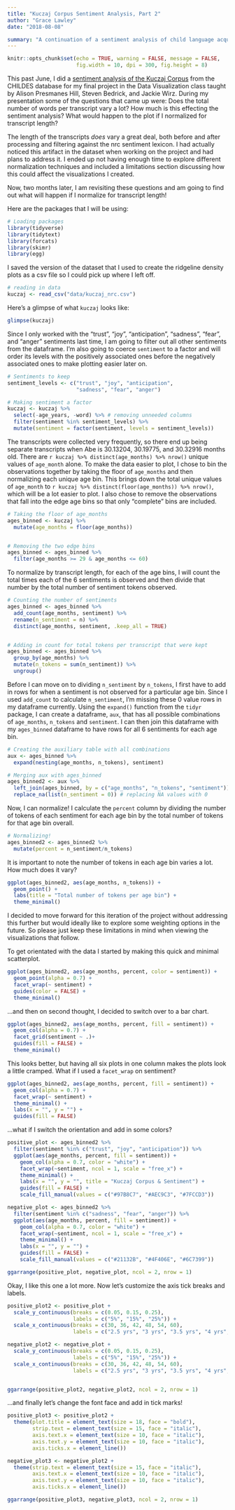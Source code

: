 ```yaml
---
title: "Kuczaj Corpus Sentiment Analysis, Part 2"
author: "Grace Lawley"
date: "2018-08-08"

summary: "A continuation of a sentiment analysis of child language acquisition data using the Kuczaj Corpus from the CHILDES database."
---
```


```r
knitr::opts_chunk$set(echo = TRUE, warning = FALSE, message = FALSE,
                      fig.width = 10, dpi = 300, fig.height = 8)
```

This past June, I did a [sentiment analysis of the Kuczaj Corpus](https://grace.rbind.io/project/final_vis/) from the CHILDES database for my final project in the Data Visualization class taught by Alison Presmanes Hill, Steven Bedrick, and Jackie Wirz. During my presentation some of the questions that came up were: Does the total number of words per transcript vary a lot? How much is this effecting the sentiment analysis? What would happen to the plot if I normalized for transcript length?

The length of the transcripts *does* vary a great deal, both before and after processing and filtering against the nrc sentiment lexicon. I had actually noticed this artifact in the dataset when working on the project and had plans to address it. I ended up not having enough time to explore different normalization techniques and included a limitations section discussing how this could affect the visualizations I created.

Now, two months later, I am revisiting these questions and am going to find out what will happen if I normalize for transcript length!

Here are the packages that I will be using:
```r
# Loading packages
library(tidyverse)
library(tidytext)
library(forcats)
library(skimr)
library(egg)
```

I saved the version of the dataset that I used to create the ridgeline density plots as a csv file so I could pick up where I left off.
```r
# reading in data
kuczaj <- read_csv("data/kuczaj_nrc.csv")     
```

Here's a glimpse of what `kuczaj` looks like:
```r
glimpse(kuczaj)
```

Since I only worked with the "trust", "joy", "anticipation", "sadness", "fear", and "anger" sentiments last time, I am going to filter out all other sentiments from the dataframe.  I'm also going to coerce `sentiment` to a factor and will order its levels with the positively associated ones before the negatively associated ones to make plotting easier later on.

```r
# Sentiments to keep
sentiment_levels <- c("trust", "joy", "anticipation", 
                      "sadness", "fear", "anger")

# Making sentiment a factor
kuczaj <- kuczaj %>% 
  select(-age_years, -word) %>% # removing unneeded columns
  filter(sentiment %in% sentiment_levels) %>% 
  mutate(sentiment = factor(sentiment, levels = sentiment_levels))
```


The transcripts were collected very frequently, so there end up being separate transcripts when Abe is 30.13204, 30.19775, and 30.32916 months old. There are `r kuczaj %>% distinct(age_months) %>% nrow()` unique values of `age_month` alone. To make the data easier to plot, I chose to bin the observations together by taking the floor of `age_months` and then normalizing each unique age bin. This brings down the total unique values of `age_month` to `r kuczaj %>% distinct(floor(age_months)) %>% nrow()`, which will be a lot easier to plot. I also chose to remove the observations that fall into the edge age bins so that only "complete" bins are included.
```r
# Taking the floor of age_months
ages_binned <- kuczaj %>% 
  mutate(age_months = floor(age_months)) 


# Removing the two edge bins
ages_binned <- ages_binned %>% 
  filter(age_months >= 29 & age_months <= 60)
```


To normalize by transcript length, for each of the age bins, I will count the total times each of the 6 sentiments is observed and then divide that number by the total number of sentiment tokens observed.
```r
# Counting the number of sentiments 
ages_binned <- ages_binned %>% 
  add_count(age_months, sentiment) %>% 
  rename(n_sentiment = n) %>% 
  distinct(age_months, sentiment, .keep_all = TRUE)


# Adding in count for total tokens per transcript that were kept
ages_binned <- ages_binned %>% 
  group_by(age_months) %>% 
  mutate(n_tokens = sum(n_sentiment)) %>% 
  ungroup()
```

Before I can move on to dividing `n_sentiment` by `n_tokens`, I first have to add in rows for when a sentiment is not observed for a particular age bin. Since I used `add_count` to calculate `n_sentiment`, I'm missing these 0 value rows in my dataframe currently. Using the `expand()` function from the `tidyr` package, I can create a dataframe, `aux`, that has all possible combinations of `age_months`, `n_tokens` and `sentiment`. I can then join this dataframe with my `ages_binned` dataframe to have rows for all 6 sentiments for each age bin.
```r
# Creating the auxiliary table with all combinations
aux <- ages_binned %>% 
  expand(nesting(age_months, n_tokens), sentiment)

# Merging aux with ages_binned
ages_binned2 <- aux %>% 
  left_join(ages_binned, by = c("age_months", "n_tokens", "sentiment")) %>% 
  replace_na(list(n_sentiment = 0)) # replacing NA values with 0
```

Now, I can normalize! I calculate the `percent` column by dividing the number of tokens of each sentiment for each age bin by the total number of tokens for that age bin overall.
```r
# Normalizing!
ages_binned2 <- ages_binned2 %>% 
  mutate(percent = n_sentiment/n_tokens)
```


It is important to note the number of tokens in each age bin varies a lot. How much does it vary?
```r
ggplot(ages_binned2, aes(age_months, n_tokens)) +
  geom_point() + 
  labs(title = "Total number of tokens per age bin") +
  theme_minimal()
```
I decided to move forward for this iteration of the project without addressing this further but would ideally like to explore some weighting options in the future. So please just keep these limitations in mind when viewing the visualizations that follow.


To get orientated with the data I started by making this quick and minimal scatterplot. 
```r
ggplot(ages_binned2, aes(age_months, percent, color = sentiment)) +
  geom_point(alpha = 0.7) +
  facet_wrap(~ sentiment) +
  guides(color = FALSE) +
  theme_minimal()
```

...and then on second thought, I decided to switch over to a bar chart.
```r
ggplot(ages_binned2, aes(age_months, percent, fill = sentiment)) +
  geom_col(alpha = 0.7) +
  facet_grid(sentiment ~ .)+
  guides(fill = FALSE) +
  theme_minimal()
```

This looks better, but having all six plots in one column makes the plots look a little cramped. What if I used a `facet_wrap` on sentiment?
```r
ggplot(ages_binned2, aes(age_months, percent, fill = sentiment)) +
  geom_col(alpha = 0.7) +
  facet_wrap(~ sentiment) + 
  theme_minimal() +
  labs(x = "", y = "") +
  guides(fill = FALSE)
```

...what if I switch the orientation and add in some colors?
```r
positive_plot <- ages_binned2 %>% 
  filter(sentiment %in% c("trust", "joy", "anticipation")) %>% 
  ggplot(aes(age_months, percent, fill = sentiment)) +
    geom_col(alpha = 0.7, color = "white") +
    facet_wrap(~sentiment, ncol = 1, scale = "free_x") +
    theme_minimal() +
    labs(x = "", y = "", title = "Kuczaj Corpus & Sentiment") +
    guides(fill = FALSE) +
    scale_fill_manual(values = c("#97B8C7", "#AEC9C3", "#7FCCD3")) 

negative_plot <- ages_binned2 %>% 
  filter(sentiment %in% c("sadness", "fear", "anger")) %>% 
  ggplot(aes(age_months, percent, fill = sentiment)) +
    geom_col(alpha = 0.7, color = "white") +
    facet_wrap(~sentiment, ncol = 1, scale = "free_x") +
    theme_minimal() +
    labs(x = "", y = "") +
    guides(fill = FALSE) +
    scale_fill_manual(values = c("#21132B", "#4F406E", "#6C7399"))

ggarrange(positive_plot, negative_plot, ncol = 2, nrow = 1)
```

Okay, I like this one a lot more. Now let's customize the axis tick breaks and labels. 
```r
positive_plot2 <- positive_plot +
  scale_y_continuous(breaks = c(0.05, 0.15, 0.25),
                     labels = c("5%", "15%", "25%")) +
  scale_x_continuous(breaks = c(30, 36, 42, 48, 54, 60),
                     labels = c("2.5 yrs", "3 yrs", "3.5 yrs", "4 yrs", "4.5 yrs", "5 yrs")) 

negative_plot2 <- negative_plot +
  scale_y_continuous(breaks = c(0.05, 0.15, 0.25),
                     labels = c("5%", "15%", "25%")) +
  scale_x_continuous(breaks = c(30, 36, 42, 48, 54, 60),
                     labels = c("2.5 yrs", "3 yrs", "3.5 yrs", "4 yrs", "4.5 yrs", "5 yrs")) 


ggarrange(positive_plot2, negative_plot2, ncol = 2, nrow = 1)
```


...and finally let's change the font face and add in tick marks! 
```r
positive_plot3 <- positive_plot2 +
  theme(plot.title = element_text(size = 18, face = "bold"),
        strip.text = element_text(size = 15, face = "italic"),
        axis.text.x = element_text(size = 10, face = "italic"),
        axis.text.y = element_text(size = 10, face = "italic"),
        axis.ticks.x = element_line())

negative_plot3 <- negative_plot2 +
  theme(strip.text = element_text(size = 15, face = "italic"),
        axis.text.x = element_text(size = 10, face = "italic"),
        axis.text.y = element_text(size = 10, face = "italic"),
        axis.ticks.x = element_line())

ggarrange(positive_plot3, negative_plot3, ncol = 2, nrow = 1)
```
